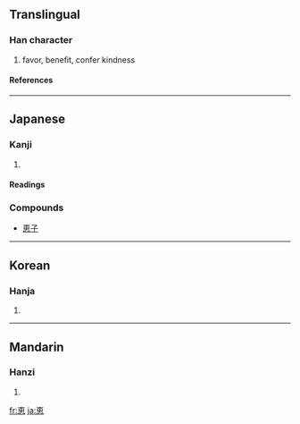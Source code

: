 {{see|惠}}

==Translingual==
===Han character===
{{Han char|rn=61|rad=心|as=06|sn=10|four=|canj=十田心 (JWP)}}
# favor, benefit, confer kindness
====References====
{{Han ref|kx=0386.161|dkj=10618|dj=0718.140|hdz=42290.031|uh=6075|ud=24693}}
----
== Japanese == 
===Kanji===
{{ja-kanji|grade=c|rs=心06}}
# {{defn|Japanese}} 
====Readings====
{{ja-readings|on=[[けい]] (kei), [[え]] (e)|kun=[[めぐむ]] (megumu), [[めぐみ]] (megumi)}}
===Compounds===
*[[恵子]]
----

==Korean==
===Hanja===
{{ko-hanja|hangeul=혜|eumhun=|rv=hye|mr=hye|y=hyey}}
# {{defn|Korean}}
----
==Mandarin==
===Hanzi===
{{cmn-hanzi|pin=[[huì]] ([[hui4]])|wg=hui<sup>4</sup>}}
# {{defn|Mandarin}}

[[fr:恵]]
[[ja:恵]]